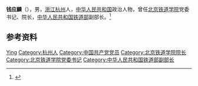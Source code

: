 '''钱应麟'''（{{bd|1915年|4月|1997年|6月2日}}），男，[[浙江|浙江]][[杭州|杭州]]人，[[中华人民共和国|中华人民共和国]]政治人物，曾任[[北京铁道学院|北京铁道学院]]党委书记、院长，[[中华人民共和国铁道部|中华人民共和国铁道部]]副部长。<ref>{{Cite web|title=曲折发展|url=http://dag.swjtu.edu.cn/web/news/info/165869/166018.htmlx|accessdate=2020-09-15|work=西南交通大学档案（校史）馆}}</ref>

== 参考资料 ==
{{reflist}}

{{中国人物小作品}}

{{Authority control}}
{{DEFAULTSORT:Qian钱}}
[[Category:钱姓|Ying]]
[[Category:杭州人|Category:杭州人]]
[[Category:中国共产党党员|Category:中国共产党党员]]
[[Category:北京铁道学院院长|Category:北京铁道学院院长]]
[[Category:北京铁道学院党委书记|Category:北京铁道学院党委书记]]
[[Category:中华人民共和国铁道部副部长|Category:中华人民共和国铁道部副部长]]